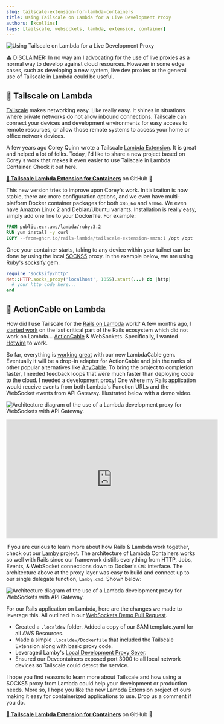```yaml
---
slug: tailscale-extension-for-lambda-containers
title: Using Tailscale on Lambda for a Live Development Proxy
authors: [kcollins]
tags: [tailscale, websockets, lambda, extension, container]
---
```



![Using Tailscale on Lambda for a Live Development Proxy](https://lamby.cloud/img/blog/tailscale/header.png)

⚠️ DISCLAIMER: In no way am I advocating for the use of live proxies as a normal way to develop against cloud resources. However in some edge cases, such as developing a new system, live dev proxies or the general use of Tailscale in Lambda could be useful.

<!--truncate-->

## 🐋 Tailscale on Lambda

[Tailscale](https://tailscale.com) makes networking easy. Like really easy. It shines in situations where private networks do not allow inbound connections. Tailscale can connect your devices and development environments for easy access to remote resources, or allow those remote systems to access your home or office network devices.

A few years ago Corey Quinn wrote a Tailscale [Lambda Extension](https://www.lastweekinaws.com/blog/corey-writes-open-source-code-for-lambda-and-tailscale/). It is great and helped a lot of folks. Today, I'd like to share a new project based on Corey's work that makes it even easier to use Tailscale in Lambda Container. Check it out here.

**[🔗 Tailscale Lambda Extension for Containers](https://github.com/rails-lambda/tailscale-extension)** on GitHub 🐙

This new version tries to improve upon Corey's work. Initialization is now stable, there are more configuration options, and we even have multi-platform Docker container packages for both `x86_64` and `arm64`. We even have Amazon Linux 2 and Debian/Ubuntu variants. Installation is really easy, simply add one line to your Dockerfile. For example:

```dockerfile
FROM public.ecr.aws/lambda/ruby:3.2
RUN yum install -y curl
COPY --from=ghcr.io/rails-lambda/tailscale-extension-amzn:1 /opt /opt
```

Once your container starts, taking to any device within your tailnet can be done by using the local [SOCKS5](https://en.wikipedia.org/wiki/SOCKS) proxy. In the example below, we are using Ruby's [socksify](https://github.com/astro/socksify-ruby) gem.

```ruby
require 'socksify/http'
Net::HTTP.socks_proxy('localhost', 1055).start(...) do |http|
  # your http code here...
end
```

## 🔌 ActionCable on Lambda

How did I use Tailscale for the [Rails on Lambda](https://lamby.cloud) work? A few months ago, I [started work](https://twitter.com/metaskills/status/1647714842550185985) on the last critical part of the Rails ecosystem which did not work on Lambda... [ActionCable](https://guides.rubyonrails.org/action_cable_overview.html) & WebSockets. Specifically, I wanted [Hotwire](https://hotwired.dev) to work.

So far, everything is [working great](https://twitter.com/metaskills/status/1651067256242151424) with our new LambdaCable gem. Eventually it will be a drop-in adapter for ActionCable and join the ranks of other popular alternatives like [AnyCable](https://anycable.io). To bring the project to completion faster, I needed feedback loops that were much faster than deploying code to the cloud. I needed a development proxy! One where my Rails application would receive events from both Lambda's Function URLs and the WebSocket events from API Gateway. Illustrated below with a demo video.

![Architecture diagram of the use of a Lambda development proxy for WebSockets with API Gateway.](https://lamby.cloud/img/blog/tailscale/live-development-proxy-overview.png)

<div class="video-container">
  <iframe
    width="560"
    height="315"
    src="https://www.youtube.com/embed/k02k38o4ih8"
    title="YouTube video player"
    frameborder="0"
    allow="accelerometer; autoplay; clipboard-write; encrypted-media; gyroscope; picture-in-picture; web-share"
    allowfullscreen
  ></iframe>
</div>

If you are curious to learn more about how Rails & Lambda work together, check out our [Lamby](https://lamby.cloud) project. The architecture of Lambda Containers works so well with Rails since our framework distills everything from HTTP, Jobs, Events, & WebSocket connections down to Docker's `CMD` interface. The architecture above at the proxy layer was easy to build and connect up to our single delegate function, `Lamby.cmd`. Shown below:

![Architecture diagram of the use of a Lambda development proxy for WebSockets with API Gateway.](https://lamby.cloud/img/blog/tailscale/live-development-proxy-detail.png)

For our Rails application on Lambda, here are the changes we made to leverage this. All outlined in our [WebSockets Demo Pull Request](https://github.com/rails-lambda/websocket-demo/pull/4).

- Created a `.localdev` folder. Added a copy of our SAM template.yaml for all AWS Resources.
- Made a simple `.localdev/Dockerfile` that included the Tailscale Extension along with basic proxy code.
- Leveraged Lamby's [Local Development Proxy Sever](https://github.com/rails-lambda/lamby/pull/164).
- Ensured our Devcontainers exposed port 3000 to all local network devices so Tailscale could detect the service.

I hope you find reasons to learn more about Tailscale and how using a SOCKS5 proxy from Lambda could help your development or production needs. More so, I hope you like the new Lambda Extension project of ours making it easy for containerized applications to use. Drop us a comment if you do.

**[🔗 Tailscale Lambda Extension for Containers](https://github.com/rails-lambda/tailscale-extension)** on GitHub 🐙
